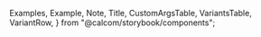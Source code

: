 
  Examples,
  Example,
  Note,
  Title,
  CustomArgsTable,
  VariantsTable,
  VariantRow,
} from "@calcom/storybook/components";


<Meta title="UI/Calendar" component={Calendar} />

<Title title="Calendar" suffix="Brief" subtitle="Version 2.0 — Last Update: 22 Aug 2022" />

## Props

The Args Table below shows you a breakdown of what props can be passed into the Calendar component. All props should have a desciption to make it self explanitory to see what is going on.

<CustomArgsTable of={Calendar} />

## Example

There will be a few examples of how to use the Calendar component to show different usecases.


<Canvas>
  <Story
    name="Customising Start Hour and EndHour"
    argTypes={{
      startHour: {
        control: { type: "number", min: 0, max: 23, step: 1 },
      },
      endHour: {
        control: { type: "number", min: 0, max: 23, step: 1 },
      },
    }}
    args={{
      sortEvents: true,
      startHour: 8,
      endHour: 20,
      events: events,
      hoverEventDuration: 0,
      blockingDates: blockingDates,
    }}>
    {Template.bind({})}
  </Story>
</Canvas>

<Canvas>
  <Story name="Onclick Handlers"
         args={{
            startHour: 8,
            endHour: 17,
            hoverEventDuration: 30,
          }}
         argTypes={{
           startHour: {
             control: { type: "number", min: 0, max: 23, step: 1 },
           },
            endHour: {
              control: { type: "number", min: 0, max: 23, step: 1 },
            },
           hoverEventDuration: {
             control: { type: "number", min: 0, max: 60, step: 1 },
           },
         }}
  >
    {({...args}) => (
      <Calendar {...args}
                events={events}
                onEventClick={(e) => alert(e.title)}
                onEmptyCellClick={(date) => alert(date.toString())}
                sortEvents
      />
    )}
  </Story>
</Canvas>
